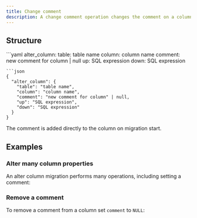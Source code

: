 ```yaml
---
title: Change comment
description: A change comment operation changes the comment on a column.
---
```


## Structure

<YamlJsonTabs>
```yaml
alter_column:
  table: table name
  column: column name
  comment: new comment for column | null
  up: SQL expression
  down: SQL expression

```
```json
{
  "alter_column": {
    "table": "table name",
    "column": "column name",
    "comment": "new comment for column" | null,
    "up": "SQL expression",
    "down": "SQL expression"
  }
}
```
</YamlJsonTabs>

The comment is added directly to the column on migration start.

## Examples

### Alter many column properties

An alter column migration performs many operations, including setting a comment:

<ExampleSnippet example="35_alter_column_multiple.yaml" languange="yaml" />

### Remove a comment

To remove a comment from a column set `comment` to `NULL`:

<ExampleSnippet example="36_set_comment_to_null.yaml" languange="yaml" />
